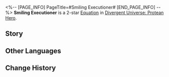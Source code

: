 <%-- [PAGE_INFO]
PageTitle=#Smiling Executioner#
[END_PAGE_INFO] --%>
{{Equation Infobox
|period   = Protean Hero
|rarity   = 2
|path1    = Elation*4
|path2    = Destruction*2
|effect   = After any ally target uses an attack, if their HP percentage is greater than {{Color|h|60%}}, consume {{Color|h|5%}} Max HP and deals 1 instance of "{{Extra Effect|Aftertaste|61000054}}" DMG equal to {{Color|h|120%}} of their Max HP.
|mentions = Talanton
}}
'''Smiling Executioner''' is a 2-star [[Divergent Universe: Protean Hero/Equations|Equation]] in [[Divergent Universe: Protean Hero]].

==Story==
{{Description|In the land where Talanton is revered, there lies a city-state named Lituntrato,<br />Where justice for crimes knows only two fates: Innocence or annihilation.<br />How harsh the law! Yet its execution is nothing short of dramatic.<br />Perhaps it's because the citizens here live their lives by the book,<br />Only to laugh heartily before they meet their end.<br />The executioner dresses as a clown, entering the stage with a comical flair,<br />As if he's not here to end your life, but to win your applause.<br />His jokes are so hilarious that even those facing their final moments can't help but laugh aloud.<br />As the prisoner's laughter echoes, their head suddenly rolls onto the ground,<br />Leaving their stiffened face frozen in a joyful grin.<br />So, tell me, is this executioner vicious or kind-hearted?<br />But he simply wipes his blade clean and moves towards the next execution site.}}
<!--
==Gameplay Notes==
* 
-->
==Other Languages==
{{Other Languages
|en   = Smiling Executioner
|zhs  = 笑面刽子手
|zht  = 笑面劊子手
|ja   = {{Rubi|笑顔|えがお}}の{{Rubi|処刑者|しょけいしゃ}}
|ko   = 웃는 얼굴의 참수인
|es   = Verdugo sonriente
|fr   = Bourreau souriant
|ru   = Улыбчивый палач
|th   = เพชฌฆาตหน้ายิ้ม
|vi   = Đao Phủ Mặt Cười
|de   = Lächelnder Scharfrichter
|id   = Smiling Executioner
|pt   = Executor Sorridente
}}

==Change History==
{{Change History|3.1}}